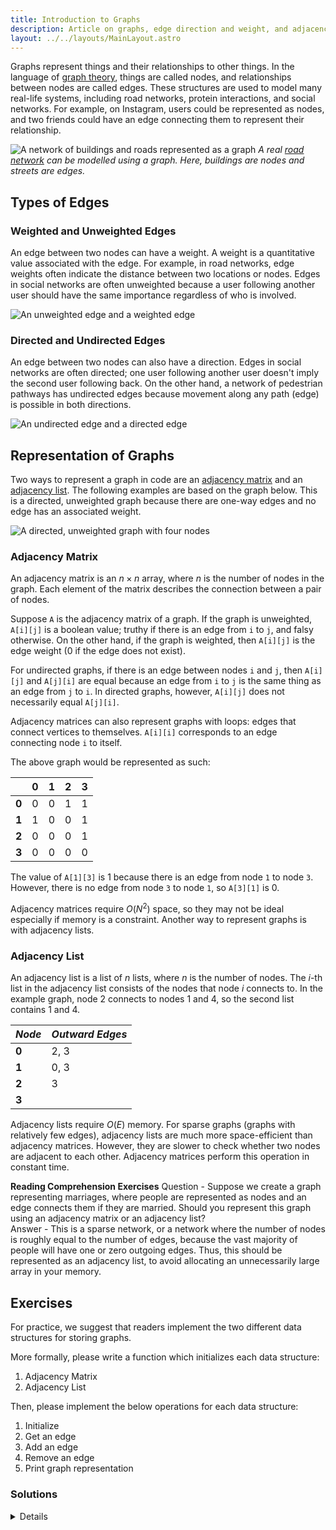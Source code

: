 ```yaml
---
title: Introduction to Graphs
description: Article on graphs, edge direction and weight, and adjacency matrices and lists.
layout: ../../layouts/MainLayout.astro
---
```





Graphs represent things and their relationships to other things. In the language of [graph theory](https://www.tutorialspoint.com/graph_theory/graph_theory_introduction.htm), things are called nodes, and relationships between nodes are called edges. These structures are used to model many real-life systems, including road networks, protein interactions, and social networks. For example, on Instagram, users could be represented as nodes, and two friends could have an edge connecting them to represent their relationship.

![A network of buildings and roads represented as a graph](images/road-network.webp)
*A real [road network](https://transportgeography.org/contents/methods/graph-theory-definition-properties/graph-representation-real-network/) can be modelled using a graph. Here, buildings are nodes and streets are edges.*   



## Types of Edges

### Weighted and Unweighted Edges

An edge between two nodes can have a weight. A weight is a quantitative value associated with the edge. For example, in road networks, edge weights often indicate the distance between two locations or nodes. Edges in social networks are often unweighted because a user following another user should have the same importance regardless of who is involved.

![An unweighted edge and a weighted edge](images/edge-weights.svg)    



### Directed and Undirected Edges

An edge between two nodes can also have a direction. Edges in social networks are often directed; one user following another user doesn't imply the second user following back. On the other hand, a network of pedestrian pathways has undirected edges because movement along any path (edge) is possible in both directions.

![An undirected edge and a directed edge](images/edge-directions.svg)    



## Representation of Graphs

Two ways to represent a graph in code are an [adjacency matrix](https://www.javatpoint.com/what-is-an-adjacency-matrix) and an [adjacency list](https://www.programiz.com/dsa/graph-adjacency-list). The following examples are based on the graph below. This is a directed, unweighted graph because there are one-way edges and no edge has an associated weight.

![A directed, unweighted graph with four nodes](images/example-graph.png)     



### Adjacency Matrix

An adjacency matrix is an $n \times n$ array, where $n$ is the number of nodes in the graph. Each element of the matrix describes the connection between a pair of nodes.

Suppose `A` is the adjacency matrix of a graph. If the graph is unweighted, `A[i][j]` is a boolean value; truthy if there is an edge from `i` to `j`, and falsy otherwise. On the other hand, if the graph is weighted, then `A[i][j]` is the edge weight (0 if the edge does not exist).

For undirected graphs, if there is an edge between nodes `i` and `j`, then `A[i][j]` and `A[j][i]` are equal because an edge from `i` to `j` is the same thing as an edge from `j` to `i`. In directed graphs, however, `A[i][j]` does not necessarily equal `A[j][i]`.

Adjacency matrices can also represent graphs with loops: edges that connect vertices to themselves. `A[i][i]` corresponds to an edge connecting node `i` to itself.

The above graph would be represented as such:

|       | **0** | **1** | **2** | **3** |
|:-----:|:-----:|:-----:|:-----:|:-----:|
| **0** |   0   |   0   |   1   |   1   |
| **1** |   1   |   0   |   0   |   1   |
| **2** |   0   |   0   |   0   |   1   |
| **3** |   0   |   0   |   0   |   0   |

The value of `A[1][3]` is 1 because there is an edge from node `1` to node `3`. However, there is no edge from node `3` to node `1`, so `A[3][1]` is 0.

Adjacency matrices require $O(N^2)$ space, so they may not be ideal especially if memory is a constraint. Another way to represent graphs is with adjacency lists.    



### Adjacency List

An adjacency list is a list of $n$ lists, where $n$ is the number of nodes. The $i$-th list in the adjacency list consists of the nodes that node $i$ connects to. In the example graph, node 2 connects to nodes 1 and 4, so the second list contains 1 and 4.

| _Node_ | _Outward Edges_ |
|--------|-----------------|
| **0**  | 2, 3            |
| **1**  | 0, 3            |
| **2**  | 3               |
| **3**  |                 |

Adjacency lists require $O(E)$ memory. For sparse graphs (graphs with relatively few edges), adjacency lists are much more space-efficient than adjacency matrices. However, they are slower to check whether two nodes are adjacent to each other. Adjacency matrices perform this operation in constant time.

**Reading Comprehension Exercises**
Question - Suppose we create a graph representing marriages, where people are represented as nodes and an edge connects them if they are married. Should you represent this graph using an adjacency matrix or an adjacency list?  
Answer - This is a sparse network, or a network where the number of nodes is roughly equal to the number of edges, because the vast majority of people will have one or zero outgoing edges. Thus, this should be represented as an adjacency list, to avoid allocating an unnecessarily large array in your memory. 

## Exercises

For practice, we suggest that readers implement the two different data structures for storing graphs. 

More formally, please write a function which initializes each data structure:
1. Adjacency Matrix
2. Adjacency List

Then, please implement the below operations for each data structure:
1. Initialize
2. Get an edge
3. Add an edge
4. Remove an edge
5. Print graph representation

### Solutions

[//]: # (Comment: I think the solution display should be a separate component.)

<details>
    Java:
    <Code code={AdjMatJava} lang="java" theme="one-dark-pro" />
    <Code code={AdjListJava} lang="java" theme="one-dark-pro" />
    
    Python:
    <Code code={AdjMatPy} lang="python" theme="one-dark-pro" />
    <Code code={AdjListPy} lang="python" theme="one-dark-pro" />
</details>